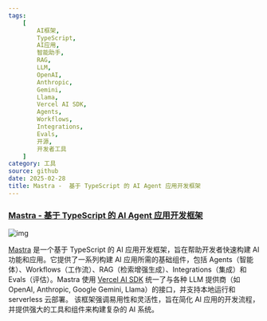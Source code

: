 ```yaml
---
tags:
    [
        AI框架,
        TypeScript,
        AI应用,
        智能助手,
        RAG,
        LLM,
        OpenAI,
        Anthropic,
        Gemini,
        Llama,
        Vercel AI SDK,
        Agents,
        Workflows,
        Integrations,
        Evals,
        开源,
        开发者工具
    ]
category: 工具
source: github
date: 2025-02-28
title: Mastra -  基于 TypeScript 的 AI Agent 应用开发框架
---
```


### [Mastra - 基于 TypeScript 的 AI Agent 应用开发框架](https://github.com/mastra-ai/mastra)

![img](https://img.mengpeng.tech/i/2025/02/28/67c14b8905794.webp)

[Mastra](https://github.com/mastra-ai/mastra) 是一个基于 TypeScript 的 AI 应用开发框架，旨在帮助开发者快速构建 AI 功能和应用。它提供了一系列构建 AI 应用所需的基础组件，包括 Agents（智能体）、Workflows（工作流）、RAG（检索增强生成）、Integrations（集成）和 Evals（评估）。Mastra 使用 [Vercel AI SDK](https://sdk.vercel.ai/docs/introduction) 统一了与各种 LLM 提供商（如 OpenAI, Anthropic, Google Gemini, Llama）的接口，并支持本地运行和 serverless 云部署。 该框架强调易用性和灵活性，旨在简化 AI 应用的开发流程，并提供强大的工具和组件来构建复杂的 AI 系统。
